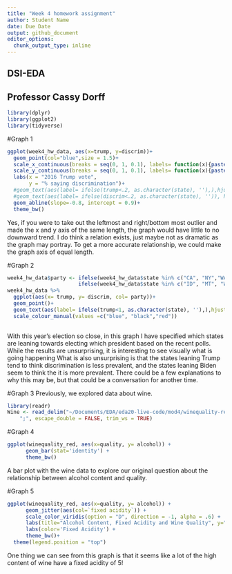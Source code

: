 ```yaml
---
title: "Week 4 homework assignment"
author: Student Name
date: Due Date
output: github_document
editor_options:
  chunk_output_type: inline
---
```


## DSI-EDA
## Professor Cassy Dorff
```r
library(dplyr)
library(ggplot2)
library(tidyverse)
```
#Graph 1
```r
ggplot(week4_hw_data, aes(x=trump, y=discrim))+
  geom_point(col="blue",size = 1.5)+
  scale_x_continuous(breaks = seq(0, 1, 0.1), labels= function(x){paste0(x*100, '%')})+
  scale_y_continuous(breaks = seq(0, 1, 0.1), labels= function(x){paste0(x*100, '%')})+ #how to do this correctly
  labs(x = "2016 Trump vote",
       y = "% saying discrimination")+
  #geom_text(aes(label= ifelse(trump<.2, as.character(state), ''),),hjust=1.2, vjust =0)+
  #geom_text(aes(label= ifelse(discrim<.2, as.character(state), '')), hjust=1.2, vjust =0)+
  geom_abline(slope=-0.8, intercept = 0.9)+
  theme_bw()
```
Yes, if you were to take out the leftmost and right/bottom most outlier and made the x and y axis of the same length, the graph would have little to no downward trend. I do think a relation exists, just maybe not as dramatic as the graph may portray. To get a more accurate relationship, we could make the graph axis of equal length.

#Graph 2
```r
week4_hw_data$party <- ifelse(week4_hw_data$state %in% c("CA", "NY","WA", "OR","NV","CO","NM","MN","IL","VA","MA", "RI", "CT", "NJ", "DE", "DC", "VT", "NH" ), 'Biden',      
                       ifelse(week4_hw_data$state %in% c("ID", "MT", "WY", "UT", "ND", "SD", "KS", "OK", "TX", "AR", "LA", "MS", "AL", "TN", "KY", "IN", "WY" ), 'Trump', "Toss Up"))
week4_hw_data %>% 
  ggplot(aes(x= trump, y= discrim, col= party))+
  geom_point()+
  geom_text(aes(label= ifelse(trump<1, as.character(state), ''),),hjust=1.5, vjust =0, size =2)+
  scale_colour_manual(values =c("blue", "black","red"))
  
```
With this year's election so close, in this graph I have specified which states are leaning towards electing which president based on the recent polls. While the results are unsurprising, it is interesting to see visually what is going happening What is also unsurprising is that the states leaning Trump tend to think discrimination is less prevalent, and the states leaning Biden seem to think the it is more prevalent. There could be a few explanations to why this may be, but that could be a conversation for another time.  


#Graph 3
Previously, we explored data about wine. 
```r
library(readr)
Wine <- read_delim("~/Documents/EDA/eda20-live-code/mod4/winequality-red.csv", 
    ";", escape_double = FALSE, trim_ws = TRUE)
```


#Graph 4
```r
ggplot(winequality_red, aes(x=quality, y= alcohol)) +
      geom_bar(stat='identity') +
      theme_bw()
```
A bar plot with the wine data to explore our original question about the relationship between alcohol content and quality. 

#Graph 5
```r
ggplot(winequality_red, aes(x=quality, y= alcohol)) +
      geom_jitter(aes(col=`fixed acidity`)) +
      scale_color_viridis(option = "D", direction = -1, alpha = .6) +
      labs(title="Alcohol Content, Fixed Acidity and Wine Quality", y="Alcohol Content", x="Wine Quality")  +
      labs(color='Fixed Acidity') +
      theme_bw()+
  theme(legend.position = "top")
```
One thing we can see from this graph is that it seems like a lot of the high content of wine have a fixed acidity of 5!

